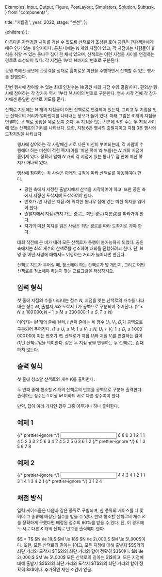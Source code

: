   Examples,
  Input,
  Output,
  Figure,
  PostLayout,
  Simulators,
  Solution,
  Subtask,
} from "components";

  title: "지름길",
  year: 2022,
  stage: "본선",
};

  <PostLayout meta={meta}>{children}</PostLayout>
);

아름다운 자연경관 사이를 거닐 수 있도록 산책로가 조성된 호야 공원은
관광객들에게 매우 인기 있는 휴양지이다.
공원 내에는 $N$ 개의 지점이 있고, 각 지점에는 사람들이 휴식을 취할 수 있는
통나무 집이 한 채씩 있으며, 산책로는 이런 지점들 사이를 연결하는 경로로 조성되어 있다.
각 지점은 $1$부터 $N$까지의 번호로 구분된다.

공원 측에선 금년에 관광객을 상대로 흥미로운 미션을 수행하면서 산책할 수 있는 행사를 
진행한다. 

한번 행사에 참여할 수 있는 최대 인원수는 $N$(공원 내의 지점 수와 같음)이다.
편의상 행사에 참여하는 각 참가자 역시 $1$부터 $N$ 사이의 번호로 구분한다.
행사 시작 전에 각 참가자에겐 동일한 산책로 지도를 준다.

산책로 지도에는 $N$ 개의 지점들이 어떤
산책로로 연결되어 있는지, 그리고 두 지점을 잇는 산책로의 거리가 얼마인지를
나타내는 정보가 들어 있다.
아래 그림은 $6$ 개의 지점을 연결하는 산책로 상황을 예로 보여 준다.
두 지점을 잇는 선분에 적힌 수는 두 지점 사이에 있는 산책로의 거리를 나타낸다.
또한, 지점 6은 행사의 출발지이고 지점 3은 행사의 도착지임을 나타낸다.

<Figure
  src="/2022/path1-c5eea82c748b.png"
  width={400}
/>

행사에 참여하는 각 사람에겐 서로 다른 미션이 부여되는데, 각 사람이 수행해야 하는
미션이 적힌 쪽지(이를 '미션 쪽지'라 부름)는 $N$ 개의 지점에 흩어져 있다. 정확히 말해
$N$ 개의 각 지점에 있는 통나무 집 안에 미션 쪽지가 하나씩 있다.

행사에 참여하는 각 사람은 아래의 규칙에 따라 산책로를 이동하여야 한다.

- 공원 측에서 지정한 출발지에서 산책을 시작하여야 하고, 또한 공원 측에서 지정한 도착지에 도착하여야 한다.
- 번호가 $i$인 사람은 지점 $i$에 위치한 통나무 집에 있는 미션 쪽지를 읽어야 한다.
- 출발지에서 지점 $i$까지 가는 경로는 최단 경로(지름길)를 따라가야 한다.
- 자기의 미션 쪽지를 읽은 사람은 최단 경로를 따라 도착지로 가야 한다.

대회 직전에 큰 비가 내려 모든 산책로가 통행이 불가능하게 되었다.
공원 측에서는 최소 개수의 산책로를 청소하여 대회를 진행하려고 한다.
단, $N$ 명 중 어떤 사람에 대해서도 이동하는 거리가 늘어나면 안된다.

산책로 지도가 주어질 때, 청소해야 하는 산책로가 몇 개인지,
그리고 어떤 산책로를 청소해야 하는지 찾는 프로그램을 작성하시오.

## 입력 형식

첫 줄에 지점의 수를 나타내는 정수 $N$, 지점을 잇는 산책로의 개수를 나타내는
정수 $M$, 출발지 $S$와 도착지 $T$가 공백으로 구분되어 주어진다. ($2 \le N \le 100\,000; N - 1 \le M \le 300\,000; 1 \le S, T \le N$)

이어지는 $M$ 개의 줄에 걸쳐, $i$ 번째 줄에는 세 정수 $U_i$, $V_i$, $D_i$가 공백으로 구분되어 주어진다. 
($1 \le U_i \le N;$ $1 \le V_i \le N;$
$U_i \ne V_i;$ $1 \le D_{i} \le 1\,000\,000\,000$)
이는 번호가 $i$인 산책로가 지점 $U_i$와 지점 $V_i$를 연결하는 길이 $D_i$인
산책로임을 의미한다.
같은 두 지점 쌍을 연결하는 두 산책로는 존재하지 않는다.


## 출력 형식

첫 줄에 청소할 산책로의 개수 $K$를 출력한다.

두 번째 줄에 청소할 $K$ 개의 산책로의 번호를 공백으로 구분해 출력한다.
출력하는 정수는 $1$ 이상 $M$ 이하의 서로 다른 정수여야 한다.

만약, 답이 여러 가지인 경우 그중 아무거나 하나 출력한다.

## 예제 1

<Examples>
  {/* prettier-ignore */}
  <Input>
6 8 6 3
1 2 1
1 4 5
2 3 3
2 5 6
3 4 2
4 5 2
5 6 3
6 1 2
  </Input>
  {/* prettier-ignore */}
  <Output>
6
1 3 5 6 7 8
  </Output>
</Examples>

## 예제 2

<Examples>
  {/* prettier-ignore */}
  <Input>
4 4 3 4
1 2 1
1 3 1
4 1 3
4 2 1
  </Input>
  {/* prettier-ignore */}
  <Output>
3
1 2 4
  </Output>
</Examples>

## 채점 방식

입력 케이스들은 다음과 같은 종류로 구별되며, 한 종류의 케이스를 다 맞혀야 
그 종류에 배정된 점수를 받을 수 있다.
만약 청소할 산책로의 개수 $K$를 정확하게 구했다면 배정된 점수의 60%를 받을 수 있다.
단, 이 경우에도 서로 다른 $K$ 개의 산책로 번호를 출력해야 한다.

<Subtask index={1} score={5}>
  $S = T$
</Subtask>
<Subtask index={2} score={12}>
  $N \le 18;$ $M \le 18$
</Subtask>
<Subtask index={3} score={26}>
  $N \le 2\,000;$ $M \le 5\,000$이다. 또한, 모든 산책로의 길이는 1이고, 모든 지점에 대해 출발지 $S$와의 최단 거리와 도착지 $T$와의 최단 거리의 합이 정확히 $3$이다.
</Subtask>
<Subtask index={4} score={33}>
  $N \le 2\,000;$ $M \le 5\,000$
</Subtask>
<Subtask index={5} score={13}>
  모든 산책로의 길이는 $1$이고, 모든 지점에 대해 출발지 $S$와의 최단 거리와 도착지 $T$와의 최단 거리의 합이 정확히 $3$이다.
</Subtask>
<Subtask index={6} score={11}>
  추가적인 제한 조건이 없음.
</Subtask>
